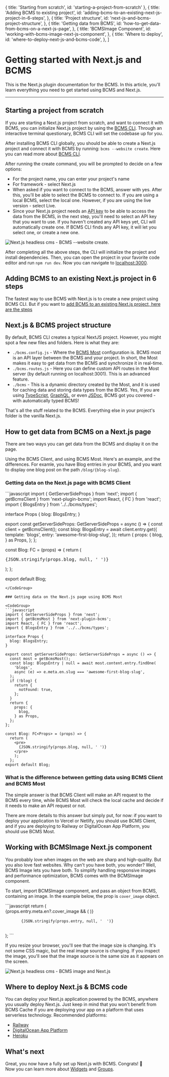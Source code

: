 
  { title: 'Starting from scratch', id: 'starting-a-project-from-scratch' },
  {
    title: 'Adding BCMS to existing project',
    id: 'adding-bcms-to-an-existing-next-js-project-in-6-steps',
  },
  {
    title: 'Project structure',
    id: 'next-js-and-bcms-project-structure',
  },
  {
    title: 'Getting data from BCMS',
    id: 'how-to-get-data-from-bcms-on-a-next-js-page',
  },
  {
    title: 'BCMSImage Component',
    id: 'working-with-bcms-image-next-js-component',
  },
  {
    title: 'Where to deploy',
    id: 'where-to-deploy-next-js-and-bcms-code',
  },
]

# Getting started with Next.js and BCMS

This is the Next.js plugin documentation for the BCMS. In this article, you'll learn everything you need to get started using BCMS and Next.js.

---

## Starting a project from scratch

If you are starting a Next.js project from scratch, and want to connect it with BCMS, you can initialize Next.js project by using the [BCMS CLI](/cli). Through an interactive terminal questionary, BCMS CLI will set the codebase up for you.

After installing BCMS CLI globally, you should be able to create a Next.js project and connect it with BCMS by running: `bcms --website create`. Here you can read more about [BCMS CLI](/cli).

After running the create command, you will be prompted to decide on a few options:

- For the project name, you can enter your project's name
- For framework - select Next.js
- When asked if you want to connect to the BCMS, answer with yes. After this, you'll be able to select the BCMS to connect to. If you are using a local BCMS, select the local one. However, if you are using the live version - select Live.
- Since your Next.js project needs an [API key](/inside-bcms/key-manager) to be able to access the data from the BCMS, in the next step, you'll need to select an API key that you want to use. If you haven't created any API keys yet, CLI will automatically create one. If BCMS CLI finds any API key, it will let you select one, or create a new one.

<Image
  src={bcmsWebsiteCreate}
  alt="Next.js headless cms - BCMS --website create."
  className="h-auto w-full"
  unoptimized
/>

After completing all the above steps, the CLI will initialize the project and install dependencies. Then, you can open the project in your favorite code editor and run `npm run dev`. Now you can navigate to [localhost:3000](http://localhost:3000).

## Adding BCMS to an existing Next.js project in 6 steps

The fastest way to use BCMS with Next.js is to create a new project using BCMS CLI. But if you want to [add BCMS to an existing Next.js project, here are the steps](/integrations/next-js/bcms-and-an-existing-project)

## Next.js & BCMS project structure

By default, BCMS CLI creates a typical NextJS project. However, you might spot a few new files and folders. Here is what they are:

- `./bcms.config.js` - Where the [BCMS Most](https://github.com/bcms/cms-most) configuration is. BCMS most is an API layer between the BCMS and your project. In short, the Most makes it easy to get data from the BCMS and synchronize it in real-time.
- `./bcms.routes.js` - Here you can define custom API routes in the Most server (by default running on localhost:3001). This is an advanced feature.
- `./bcms` - This is a dynamic directory created by the Most, and it is used for caching data and storing data types from the BCMS. Yes, If you are using [TypeScript](https://www.typescriptlang.org/), [GraphQL](https://graphql.org/), or even [JSDoc](https://jsdoc.app/), BCMS got you covered - with automatically typed BCMS!

That's all the stuff related to the BCMS. Everything else in your project's folder is the vanilla Next.js.

## How to get data from BCMS on a Next.js page

There are two ways you can get data from the BCMS and display it on the page.

Using the BCMS Client, and using BCMS Most. Here's an example, and the differences.
For examle, you have Blog entries in your BCMS, and you want to display one blog post on the path `/blog/{blog-slug}`.

### Getting data on the Next.js page with BCMS Client

<CodeGroup>
```javascript
import { GetServerSideProps } from 'next';
import { getBcmsClient } from 'next-plugin-bcms';
import React, { FC } from 'react';
import { BlogsEntry } from '../../bcms/types';

interface Props {
  blog: BlogsEntry;
}

export const getServerSideProps: GetServerSideProps = async () => {
  const client = getBcmsClient();
  const blog: BlogsEntry = await client.entry.get({
    template: 'blogs',
    entry: 'awesome-first-blog-slug',
  });
  return {
    props: {
      blog,
    } as Props,
  };
};

const Blog: FC<Props> = (props) => {
  return (
    <pre>
      {JSON.stringify(props.blog, null, ' ')}
    </pre>
  );
};

export default Blog;
```
</CodeGroup>

### Getting data on the Next.js page using BCMS Most

<CodeGroup>
```javascript
import { GetServerSideProps } from 'next';
import { getBcmsMost } from 'next-plugin-bcms';
import React, { FC } from 'react';
import { BlogsEntry } from '../../bcms/types';

interface Props {
  blog: BlogsEntry;
}

export const getServerSideProps: GetServerSideProps = async () => {
  const most = getBcmsMost();
  const blog: BlogsEntry | null = await most.content.entry.findOne(
    'blogs',
    async (e) => e.meta.en.slug === 'awesome-first-blog-slug',
  );
  if (!blog) {
    return {
      notFound: true,
    };
  }
  return {
    props: {
      blog,
    } as Props,
  };
};

const Blog: FC<Props> = (props) => {
  return (
    <pre>
      {JSON.stringify(props.blog, null, ' ')}
    </pre>
    );
  };
export default Blog;
```
</CodeGroup>

### What is the difference between getting data using BCMS Client and BCMS Most

The simple answer is that BCMS Client will make an API request to the BCMS every time, while BCMS Most will check the local cache and decide if it needs to make an API request or not.

There are more details to this answer but simply put, for now: if you want to deploy your application to Vercel or Netlify, you should use BCMS Client, and if you are deploying to Railway or DigitalOcean App Platform, you should use BCMS Most.

## Working with BCMSImage Next.js component

You probably love when images on the web are sharp and high-quality. But you also love fast websites. Why can't you have both, you wonder? Well, BCMS Image lets you have both. To simplify handling responsive images and performance optimization, BCMS comes with the BCMSImage component.

To start, import BCMSImage component, and pass an object from BCMS, containing an image. In the example below, the prop is `cover_image` object.

<CodeGroup>
```javascript
return (
  <div>
    {props.entry.meta.en?.cover_image && (
      <BCMSImage media={props.entry.meta.en.cover_image} />
    )}
    <pre>
      <code>{JSON.stringify(props.entry, null, '  ')}</code>
    </pre>
  </div>
);
```
</CodeGroup>

If you resize your browser, you'll see that the image size is changing. It's not some CSS magic, but the real image source is changing. If you inspect the image, you'll see that the image source is the same size as it appears on the screen.

<Image
  src={workingWithBcmsImage}
  alt="Next.js headless cms - BCMS image and Next.js"
  className="h-auto w-full"
  unoptimized
/>

## Where to deploy Next.js & BCMS code

You can deploy your Next.js application powered by the BCMS, anywhere you usually deploy Next.js. Just keep in mind that you won't benefit from BCMS Cache if you are deploying your app on a platform that uses serverless technology.
Recommended platforms:

- [Railway](https://docs.railway.app/getting-started)
- [DigitalOcean App Platform](https://docs.digitalocean.com/tutorials/app-nextjs-deploy/)
- [Heroku](https://heroku.com/)

## What's next
Great, you now have a fully set up Next.js with BCMS. Congrats! 🎉 <br />
Now you can learn more about [Widgets](/inside-bcms/widgets) and [Groups](/inside-bcms/groups).
